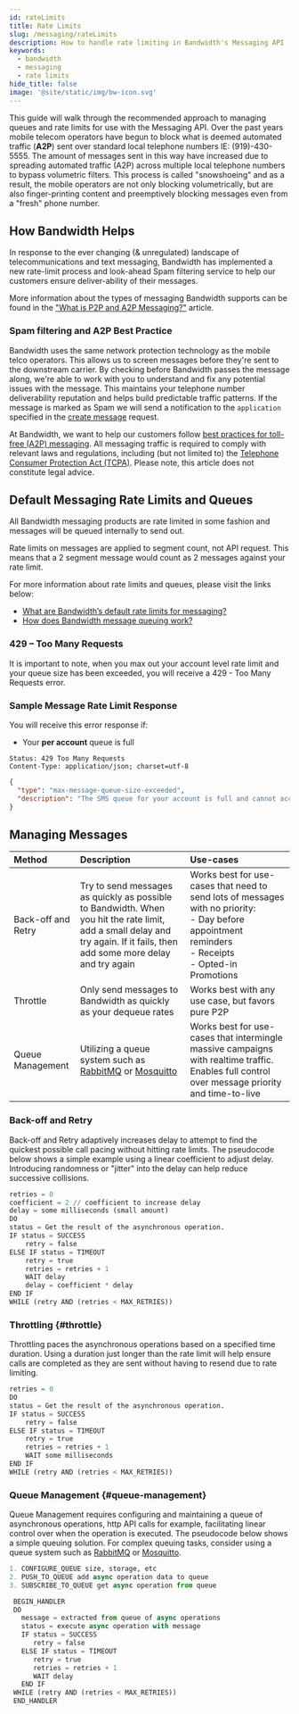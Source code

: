 ```yaml
---
id: rateLimits
title: Rate Limits
slug: /messaging/rateLimits
description: How to handle rate limiting in Bandwidth's Messaging API
keywords:
  - bandwidth
  - messaging
  - rate limits
hide_title: false
image: '@site/static/img/bw-icon.svg'
---
```


This guide will walk through the recommended approach to managing queues and rate limits for use with the Messaging API. Over the past years mobile telecom operators have begun to block what is deemed automated traffic (**A2P**) sent over standard local telephone numbers IE: (919)-430-5555. The amount of messages sent in this way have increased due to spreading automated traffic (A2P) across multiple local telephone numbers to bypass volumetric filters. This process is called "snowshoeing" and as a result, the mobile operators are not only blocking volumetrically, but are also finger-printing content and preemptively blocking messages even from a "fresh" phone number.

## How Bandwidth Helps

In response to the ever changing (& unregulated) landscape of telecommunications and text messaging, Bandwidth has implemented a new rate-limit process and look-ahead Spam filtering service to help our customers ensure deliver-ability of their messages.

More information about the types of messaging Bandwidth supports can be found in the ["What is P2P and A2P Messaging?"](https://support.bandwidth.com/hc/en-us/articles/360010861013-What-is-P2P-and-A2P-Messaging-) article.

### Spam filtering and A2P Best Practice

Bandwidth uses the same network protection technology as the mobile telco operators. This allows us to screen messages before they're sent to the downstream carrier. By checking before Bandwidth passes the message along, we're able to work with you to understand and fix any potential issues with the message. This maintains your telephone number deliverability reputation and helps build predictable traffic patterns. If the message is marked as Spam we will send a notification to the `application` specified in the [create message](/docs/messaging/createMessage//) request.

At Bandwidth, we want to help our customers follow [best practices for toll-free (A2P) messaging](https://support.bandwidth.com/hc/en-us/articles/360005440954-Toll-Free-A2P-Use-Case-Best-Practices). All messaging traffic is required to comply with relevant laws and regulations, including (but not limited to) the [Telephone Consumer Protection Act (TCPA)](https://transition.fcc.gov/cgb/policy/TCPA-Rules.pdf).  Please note, this article does not constitute legal advice.

## Default Messaging Rate Limits and Queues

All Bandwidth messaging products are rate limited in some fashion and messages will be queued internally to send out.

Rate limits on messages are applied to segment count, not API request. This means that a 2 segment message would count as 2 messages against your rate limit.

For more information about rate limits and queues, please visit the links below:

* [What are Bandwidth’s default rate limits for messaging?](https://support.bandwidth.com/hc/en-us/articles/360014169214-What-are-Bandwidth-s-default-rate-limits-for-messaging-)
* [How does Bandwidth message queuing work?](https://support.bandwidth.com/hc/en-us/articles/360014275073-How-does-Bandwidth-message-queuing-work-)

### 429 – Too Many Requests

It is important to note, when you max out your account level rate limit and your queue size has been exceeded, you will receive a 429 - Too Many Requests error.

### Sample Message Rate Limit Response

You will receive this error response if:

* Your **per account** queue is full

```http
Status: 429 Too Many Requests
Content-Type: application/json; charset=utf-8
```

```json
{
  "type": "max-message-queue-size-exceeded",
  "description": "The SMS queue for your account is full and cannot accept more messages right now. Your allowed rate is 60 messages per minute. The capacity of this queue is 900 messages (15 minutes). Reduce your message sending rate, or contact support to increase your allowed rate."
}
```

## Managing Messages

| Method             | Description                                                                                                                                                                 | Use-cases                                                                                                                                                          |
|:-------------------|:----------------------------------------------------------------------------------------------------------------------------------------------------------------------------|:-------------------------------------------------------------------------------------------------------------------------------------------------------------------|
| Back-off and Retry | Try to send messages as quickly as possible to Bandwidth. When you hit the rate limit, add a small delay and try again. If it fails, then add some more delay and try again | Works best for use-cases that need to send lots of messages with no priority:<br/> - Day before appointment reminders <br/> - Receipts <br/> - Opted-in Promotions |
| Throttle           | Only send messages to Bandwidth as quickly as your dequeue rates                                                                                                            | Works best with any use case, but favors pure P2P                                                                                                                  |
| Queue Management   | Utilizing a queue system such as [RabbitMQ](/https://www.rabbitmq.com//) or [Mosquitto](/https://mosquitto.org//)                                                               | Works best for use-cases that intermingle massive campaigns with realtime traffic. Enables full control over message priority and time-to-live                     |


### Back-off and Retry

Back-off and Retry adaptively increases delay to attempt to find the quickest possible call pacing without hitting rate limits. The pseudocode below shows a simple example using a linear coefficient to adjust delay. Introducing randomness or "jitter" into the delay can help reduce successive collisions.

```python
retries = 0
coefficient = 2 // coefficient to increase delay
delay = some milliseconds (small amount)
DO
status = Get the result of the asynchronous operation.
IF status = SUCCESS
    retry = false
ELSE IF status = TIMEOUT
    retry = true
    retries = retries + 1
    WAIT delay
    delay = coefficient * delay
END IF
WHILE (retry AND (retries < MAX_RETRIES))
```

### Throttling {#throttle}

Throttling paces the asynchronous operations based on a specified time duration. Using a duration just longer than the rate limit will help ensure calls are completed as they are sent without having to resend due to rate limiting.

```python
retries = 0
DO
status = Get the result of the asynchronous operation.
IF status = SUCCESS
    retry = false
ELSE IF status = TIMEOUT
    retry = true
    retries = retries + 1
    WAIT some milliseconds
END IF
WHILE (retry AND (retries < MAX_RETRIES))
```

### Queue Management {#queue-management}

Queue Management requires configuring and maintaining a queue of asynchronous operations, http API calls for example, facilitating linear control over when the operation is executed. The pseudocode below shows a simple queuing solution. For complex queuing tasks, consider using a queue system such as [RabbitMQ](/https://www.rabbitmq.com//) or [Mosquitto](/https://mosquitto.org//).

```python
1. CONFIGURE_QUEUE size, storage, etc
2. PUSH_TO_QUEUE add async operation data to queue
3. SUBSCRIBE_TO_QUEUE get async operation from queue

 BEGIN_HANDLER
 DO
   message = extracted from queue of async operations
   status = execute async operation with message
   IF status = SUCCESS
      retry = false
   ELSE IF status = TIMEOUT
      retry = true
      retries = retries + 1
      WAIT delay
   END IF
 WHILE (retry AND (retries < MAX_RETRIES))
 END_HANDLER
```
